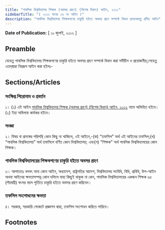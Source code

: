```yaml
---
title: "পাবলিক বিশ্ববিদ্যালয় শিক্ষক (অবসর গ্রহণ) (বিশেষ বিধান) আইন, ২০১২"
sidebarTitle: "( ২০১২ সনের ২৯ নং আইন )"
description: "পাবলিক বিশ্ববিদ্যালয় শিক্ষকগণের চাকুরি হইতে অবসর গ্রহণ সম্পর্কে বিধান প্রণয়নকল্পে প্রণীত আইন"
---
```


**Date of Publication:** [ ১০ জুলাই, ২০১২ ]

## Preamble

যেহেতু পাবলিক বিশ্ববিদ্যালয় শিক্ষকগণের চাকুরি হইতে অবসর গ্রহণ সম্পর্কে বিধান করা সমীচীন ও প্রয়োজনীয়;সেহেতু এতদ্‌দ্বারা নিম্নরূপ আইন করা হইলঃ-

## Sections/Articles

### সংক্ষিপ্ত শিরোনাম ও প্রবর্তন

১। (১) এই আইন [পাবলিক বিশ্ববিদ্যালয় শিক্ষক (অবসর গ্রহণ) (বিশেষ বিধান) আইন, ২০১২](/act-1101.html "পাবলিক বিশ্ববিদ্যালয় শিক্ষক (অবসর গ্রহণ) (বিশেষ বিধান) আইন, ২০১২") নামে অভিহিত হইবে।(২) ইহা অবিলম্বে কার্যকর হইবে।

### সংজ্ঞা

২। বিষয় বা প্রসঙ্গের পরিপন্থি কোন কিছু না থাকিলে, এই আইনে,-(ক) “তফসিল” অর্থ এই আইনের তফসিল;(খ) “পাবলিক বিশ্ববিদ্যালয়” অর্থ তফসিলে বর্ণিত কোন বিশ্ববিদ্যালয়; এবং(গ) “শিক্ষক” অর্থ পাবলিক বিশ্ববিদ্যালয়ের কোন শিক্ষক।

### পাবলিক বিশ্ববিদ্যালয়ের শিক্ষকগণের চাকুরি হইতে অবসর গ্রহণ

৩। আপাততঃ বলবৎ অন্য কোন আইন, অধ্যাদেশ, রাষ্ট্রপতির আদেশ, বিশ্ববিদ্যালয় সংবিধি, বিধি, প্রবিধি, উপ-আইন অথবা আইনের ক্ষমতাসম্পন্ন কোন দলিলে যাহা কিছুই থাকুক না কেন, পাবলিক বিশ্ববিদ্যালয়ের একজন শিক্ষক ৬৫ (পঁয়ষট্টি) বৎসর বয়স পূর্তিতে চাকুরি হইতে অবসর গ্রহণ করিবেন।

### তফসিল সংশোধনের ক্ষমতা

৪। সরকার, সরকারি গেজেটে প্রজ্ঞাপন দ্বারা, তফসিল সংশোধন করিতে পারিবে।

## Footnotes
